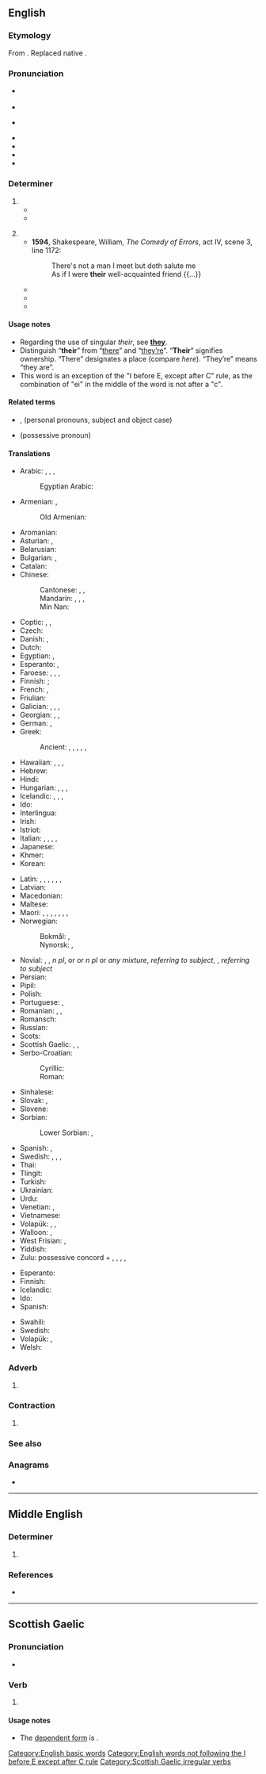 {{also|þeir}}
==English==

===Etymology===
From {{der|en|non|þeirra}}. Replaced native {{etyl|ang}} {{m|ang|heora}}.

===Pronunciation===
* {{a|UK}} {{IPA|en|/ðɛə(ɹ)/|/ðɛː(ɹ)/}}
* {{audio|en|en-gb-their.ogg|Audio (UK)}}
* {{a|US}} {{IPA|en|/ðɛɚ/}}
* {{audio|en|en-us-their.ogg|Audio (US)}}
* {{audio|en|LL-Q1860 (eng)-Nattes à chat-their.wav|Audio}}
* {{rhymes|en|ɛə(ɹ)}}
* {{homophones|en|there|they're}}

===Determiner===
{{head|en|determiner|cat2=possessive determiners}}

# {{non-gloss definition|Belonging to, from, of, or relating to, [[them]] (plural).}}
#* {{quote-journal|en|date=May 5, 2012|author=Phil McNulty|work=BBC Sport
|title=[http://www.bbc.co.uk/sport/0/football/17878435 Chelsea 2-1 Liverpool]
|passage=For Liverpool, '''their''' season will now be regarded as a relative disappointment after failure to add the FA Cup to the Carling Cup and not mounting a challenge to reach the Champions League places.}}
#* {{quote-journal|en|date=2013-07-20|volume=408|issue=8845|magazine={{w|The Economist}}
|title=[http://www.economist.com/news/http://www.economist.com/news/business/21582001-army-new-online-courses-scaring-wits-out-traditional-universities-can-they The attack of the MOOCs]
|passage=Since the launch early last year of&nbsp;[&hellip;] two Silicon Valley start-ups offering free education through MOOCs, massive open online courses, the ivory towers of academia have been shaken to their foundations. University brands built in some cases over centuries have been forced to contemplate the possibility that information technology will rapidly make '''their''' existing business model obsolete.}}
#: {{ux|en|they will meet tomorrow at '''their''' convenience;&nbsp; this is probably '''their''' cat}}
# {{non-gloss definition|Belonging to someone (one person, singular).}}
#* '''1594''', Shakespeare, William, ''The Comedy of Errors'', act IV, scene 3, line 1172:
#*: There's not a man I meet but doth salute me<br/>As if I were '''their''' well-acquainted friend {{...}}
#* {{quote-book|en|year=2006|title=First on the Scene: Student Reference Guide|author=St. John Ambulance|isbn=1-894070-56-9|section=Lesson 2, page 3|passage=Place the casualty on '''their''' back with feet and legs raised—this is called the ''shock position''. [emphasis in original] Once the casualty is positioned, cover them to preserve body heat, but do not overheat.}}
#* {{quote-book
|en
|year=2007
|first=J. K.
|last=Rowling
|authorlink=J. K. Rowling
|title={{w|Harry Potter and the Deathly Hallows}}
|location=(quoted edition: London
|publisher=Bloomsbury, 2008
|isbn=978 0 7475 9586 1
|page=93)
|passage=‘I mean ... if somebody made a mistake,’ Harry went on, ‘and let something slip, I know they didn’t mean to do it. It’s not '''their''' fault,’ he repeated, again a little louder than he would usually have spoken.
}}
#* {{seemoreCites|en}}

====Usage notes====
* Regarding the use of singular ''their'', see '''[[they]]'''.
* Distinguish “'''their'''” from “[[there]]” and “[[they're|they’re]]”. “'''Their'''” signifies ownership. “There” designates a place (compare ''here''). “They’re” means “they are”.
* This word is an exception of the "I before E, except after C" rule, as the combination of "ei" in the middle of the word is not after a "c".

====Related terms====
* {{l|en|they}}, {{l|en|them}} (personal pronouns, subject and object case)
* {{l|en|theirs}} (possessive pronoun)

====Translations====
{{trans-top|belonging to them (plural)}}
* Arabic: {{t|ar|لَهُم}}, {{t+|ar|ـهُمْ|tr=-hum|m}}, {{t+|ar|ـهُنَّ|tr=-hunna|f}}, {{t|ar|ـهُمَا|d|tr=-humā}}
*: Egyptian Arabic: {{t|arz|هم|alt='''ـهم'''|tr=-hum|sc=Arab}}
* Armenian: {{t|hy|նրանց}}, {{l|hy|իրենց}}
*: Old Armenian: {{t|xcl|նոցա}}
* Aromanian: {{t|rup|lor|alt=(a) lor|m|f}}
* Asturian: {{t+|ast|so}}, {{t+|ast|sos|p}}
* Belarusian: {{t|be|іх}}
* Bulgarian: {{t|bg|те́хен}}, {{t+|bg|им|sc=Cyrl}}
* Catalan: {{t+|ca|llur}}
* Chinese:
*: Cantonese: {{qualifier|formal|written}} {{t|yue|他們|alt=他們的|sc=Hant}}, {{t|yue|他们|tr=ta1 mun4 dik1|alt=他们的|sc=Hant}}, {{qualifier|vernacular}} {{t|yue|佢哋|tr=keoi5 dei6 ge3|alt=佢哋嘅|sc=Hant}}
*: Mandarin: {{t+|cmn|他們|alt=他們的|sc=Hani}}, {{t+|cmn|他们|alt=他们的|tr=tāmen de|sc=Hani}}, {{t+|cmn|她們|alt=她們的|sc=Hani}}, {{t+|cmn|她们|alt=她们的|tr=tāmen de|sc=Hani}} {{qualifier|of females}}
*: Min Nan: {{t|nan|亻因|tr=[[in]]}}
* Coptic: {{t|cop|ⲡⲟⲩ|m}}, {{t|cop|ⲧⲟⲩ|f}}, {{t|cop|ⲛⲟⲩ|m-p|f-p}}
* Czech: {{t+|cs|jejich}}
* Danish: {{t+|da|deres}}, {{t+|da|sin}}
* Dutch: {{t+|nl|hun}}
* Egyptian: {{qualifier|Old and Middle Egyptian}} {{t-egy|.sn|h=s-n:Z2}}, {{qualifier|Late Egyptian}} {{t-egy|.w|h=W:Z2}}
* Esperanto: {{t+|eo|ilia}}, {{t+|eo|iliaj|p}}
* Faroese: {{t|fo|teirra}}, {{t|fo|hjá teimum}}, {{t|fo|sín}}, {{t|fo|hjá sær}}
* Finnish: {{qualifier|if owners are people}} {{t+|fi|heidän}}; {{qualifier|if owners are not people}} {{t+|fi|niiden}}
* French: {{t+|fr|leur|s}}, {{t+|fr|leurs|p}}
* Friulian: {{t|fur|lôr}}
* Galician: {{t+|gl|seu|m}}, {{t|gl|súa|f}}, {{t|gl|seus|m-p}}, {{t|gl|súas|f-p}}
* Georgian: {{t|ka|მათი}}, {{t|ka|იმათი}}, {{t|ka|თავიანთი}}
* German: {{t+|de|ihr}}, {{t+|de|ihre}}
* Greek:
*: Ancient: {{t|grc|αὐτῶν}} {{qualifier|[[genitive case|gen.]] of personal pronoun}}, {{t|grc|τούτων}} {{qualifier|gen. of medial demonstrative}}, {{t|grc|ἐκείνων}} {{qualifier|gen. of distal demonstrative}}, {{t|grc|τῶνδε}} {{qualifier|gen. of proximal demonstrative}}, {{t|grc|σφῶν}} {{qualifier|gen. of personal pronoun}}, {{t|grc|σφέτερος}} {{qualifier|adjective}}
* Hawaiian: {{qualifier|dual}} {{t|haw|ko}} {{t|haw|lāua}}, {{t|haw|kā}} {{t|haw|lāua}}, {{qualifier|plural}} {{t|haw|ko}} {{t|haw|lākou}}, {{t|haw|kā}} {{t|haw|lākou}}
* Hebrew: {{t|he|שלהם|p|tr=shelahém|sc=Hebr}}
* Hindi: {{t+|hi|उनका}}
* Hungarian: {{t|hu|-uk}}, {{t|hu|-ük}}, {{t|hu|-juk}}, {{t|hu|-jük}}
* Icelandic: {{t+|is|þeirra}}, {{t+|is|sinn|m}}, {{t+|is|sín|f}}, {{t+|is|sitt|n}}
* Ido: {{t+|io|lia}}
* Interlingua: {{t|ia|lor}}
* Irish: {{t+|ga|a}}
* Istriot: {{t|ist|luri}}
* Italian: {{t-check|it|il loro|m-s}}, {{t-check|it|la loro|f-s}}, {{t-check|it|i loro|m-p}}, {{t-check|it|le loro|f-p}}, {{t+check|it|loro}}
* Japanese: {{t+|ja|彼ら|alt=彼らの|tr=かれらの, karera no}}
* Khmer: {{t|km|របស់គេ|tr=rɔbɑh kei|sc=Khmr}}
* Korean: {{t|ko|그들의}}
{{trans-mid}}
* Latin: {{t+|la|suus}}, {{t|la|illorum|m|n}}, {{t|la|illarum|f}}, {{t+|la|eorum|m|n}}, {{t+|la|earum|f}}, {{t+|la|horum|m|n}}, {{t+|la|harum|f}}
* Latvian: {{t+|lv|viņu}}
* Macedonian: {{t|mk|нивен}}
* Maltese: {{t|mt|tagħhom}}
* Maori: {{t|mi|tā rāua}} {{qualifier|singular dominant referring to two people}}, {{t|mi|tō rāua}} {{qualifier|singular subordinate referring to two people}}, {{t|mi|ā rāua}} {{qualifier|plural dominant referring to two people}}, {{t|mi|ō rāua}} {{qualifier|plural subordinate referring to two people}}, {{t|mi|tā rātau}} {{qualifier|singular dominant referring to three or more people}}, {{t|mi|tō rātau}} {{qualifier|singular subordinate referring to three or more people}}, {{t|mi|ā rātau}} {{qualifier|plural dominant referring to three or more people}}, {{t|mi|ō rātau}} {{qualifier|plural subordinate referring to three or more people}}
* Norwegian:
*: Bokmål: {{t+|nb|deres}}, {{t+|nb|sin}} {{t|nb|dems}} {{qualifier|nonstandard}}
*: Nynorsk: {{t+|nn|deira}}, {{t|nn|sin}}
* Novial: {{qualifier|1}} {{t-check|nov|losen|m-p}}, {{qualifier|1}} {{t-check|nov|lasen|f-p}}, {{qualifier|1}} {{t-check|nov|lusen}} ''n pl '', {{qualifier|1}} {{t-check|nov|lesen|m-p|f-p}} or or ''n pl'' or ''any mixture'', {{qualifier|1}} {{t-check|nov|sen}} ''referring to subject'', {{qualifier|2}} {{t-check|nov|len}}, {{qualifier|2}} {{t-check|nov|sen}} ''referring to subject''
* Persian: {{t+|fa|شان|alt=ـشان|tr=-e-shān}}
* Pipil: {{t|ppl|in-}}
* Polish: {{t+|pl|ich}}
* Portuguese: {{t+|pt|seu}}, {{t+|pt|seus}}
* Romanian: {{t+|ro|lor|m|f}}, {{t|ro|săi|m}}, {{t+|ro|sale|f}}
* Romansch: {{t|rm|lur}}
* Russian: {{t+|ru|их}}
* Scots: {{t|sco|thair}}
* Scottish Gaelic: {{t|gd|aca}}, {{t|gd|an}}, {{t|gd|am}}
* Serbo-Croatian:
*: Cyrillic: {{t|sh|њихов|sc=Cyrl}}
*: Roman: {{t|sh|njihov}}
* Sinhalese: {{t|si|ඔවුන්ගේ|sc=Sinh}}
* Slovak: {{t+|sk|ich}}, {{t|sk|svoj}}
* Slovene: {{t+|sl|njíhov}}
* Sorbian:
*: Lower Sorbian: {{t|dsb|jeju}} {{qualifier|referring to two people or things}}, {{t|dsb|jich}} {{qualifier|referring to three or more people or things}}
* Spanish: {{t+|es|su|s}}, {{t+|es|sus|p}}
* Swedish: {{t+|sv|deras}}, {{t+|sv|sin}} {{qualifier|c, singular}}, {{t+|sv|sitt}} {{qualifier|n, singular}}, {{t+|sv|sina|p}}
* Thai: {{t|th|ของเขา|tr=kŏng kăo}}
* Tlingit: {{t|tli|has du}}
* Turkish: {{t+|tr|onların}}
* Ukrainian: {{t|uk|їх}}
* Urdu: {{t|ur|ان کا|tr=un kā}}
* Venetian: {{t+|vec|so}}, {{t+|vec|suo}}
* Vietnamese: {{t|vi|của họ}}
* Volapük: {{qualifier|masculine}} {{t+|vo|omsik}}, {{qualifier|feminine}} {{t|vo|ofsik}}, {{qualifier|neuter or of mixed or unspecified gender}} {{t+|vo|onsik}}
* Walloon: {{t+|wa|leu|c}}, {{t|wa|leus|c-p}}
* West Frisian: {{t|fy|har}}, {{t|fy|harren}}
* Yiddish: {{t|yi|זייער|sc=Hebr}}
* Zulu: possessive concord + {{t|zu|bo|c2|alt=-bo}} {{qualifier|usually for people}}, {{t|zu|yo|c4|alt=-yo}}, {{t|zu|wo|c6|alt=-wo}}, {{t|zu|zo|c8|alt=-zo}}, {{t|zu|zo|c10|alt=-zo}}
{{trans-bottom}}

{{trans-top|belonging to someone of unspecified gender (singular)}}
* Esperanto: {{t+|eo|ria}}
* Finnish: {{t+|fi|hänen}}
* Icelandic: {{t+|is|þess|n}}
* Ido: {{t+|io|lua}}
* Spanish: {{t+|es|su}}
{{trans-mid}}
* Swahili: {{t|sw|-ake}}
* Swedish: {{t+|sv|hens}}
* Volapük: {{t+|vo|onik}}, {{t|vo|ona}}
* Welsh: {{t|cy|ei}}
{{trans-bottom}}

===Adverb===
{{head|en|adverb}}

# {{misspelling of|en|there}}

===Contraction===
{{head|en|contraction}}

# {{misspelling of|en|they’re}}

===See also===
{{English personal pronouns}}

===Anagrams===
* {{anagrams|en|a=ehirt|Erith|Reith|Rieth|rithe|tehri|theri-}}

[[Category:English basic words]]
[[Category:English words not following the I before E except after C rule]]

----

==Middle English==

===Determiner===
{{head|enm|determiner}}

# {{alt form|enm|þeir}}

===References===
* {{R:MED Online|entry=their(e, (pron.) |id=MED45116 |accessdate=4 June 2018}}

----

==Scottish Gaelic==

===Pronunciation===
* {{IPA|gd|/heːr/}}

===Verb===
{{head|gd|verb form}}

# {{inflection of|gd|abair||fut}}

====Usage notes====
* The [[dependent|dependent form]] is {{l|gd|abair}}.

[[Category:Scottish Gaelic irregular verbs]]